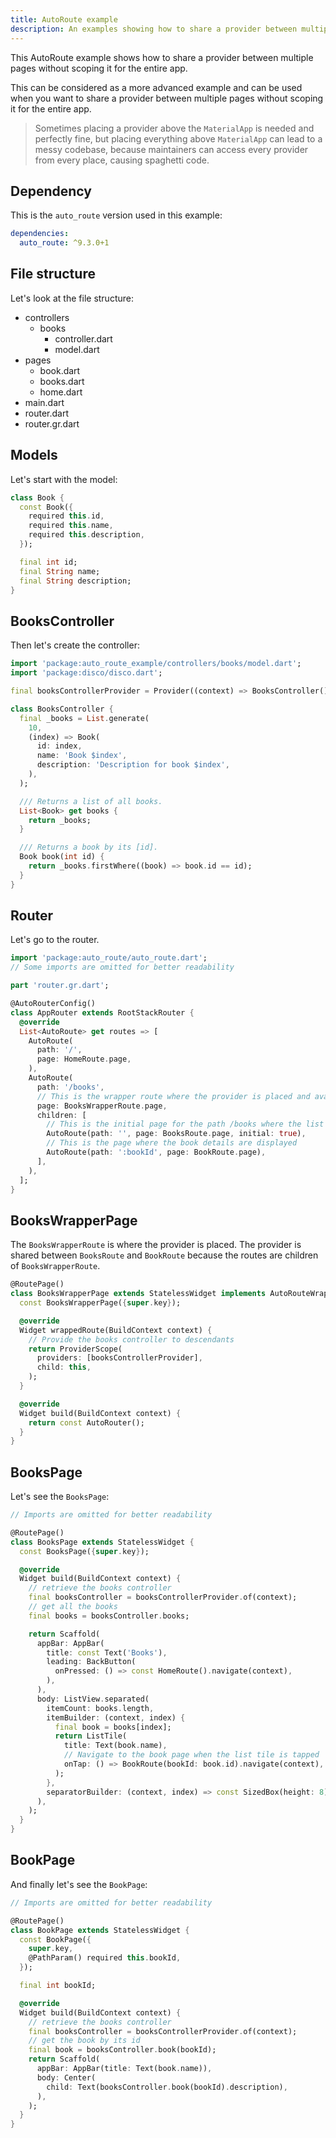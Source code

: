 ```yaml
---
title: AutoRoute example
description: An examples showing how to share a provider between multiple pages without scoping the entire app.
---
```


<LinkCard title="Source code" description="Click here to view the full source code of this example" href="https://github.com/our-creativity/disco/tree/main/examples/auto_route" />

This AutoRoute example shows how to share a provider between multiple pages without scoping it for the entire app.

This can be considered as a more advanced example and can be used when you want to share a provider between multiple pages without scoping it for the entire app.
> Sometimes placing a provider above the `MaterialApp` is needed and perfectly fine, but placing everything above `MaterialApp` can lead to a messy codebase, because maintainers can access every provider from every place, causing spaghetti code.

## Dependency

This is the `auto_route` version used in this example:

```yaml {2}
dependencies:
  auto_route: ^9.3.0+1
```

## File structure

Let's look at the file structure:

<FileTree>

- controllers
  - books
    - controller.dart
    - model.dart
- pages
  - book.dart
  - books.dart
  - home.dart
- main.dart
- router.dart
- router.gr.dart

</FileTree>

## Models

Let's start with the model:

```dart title=controllers/books/model.dart
class Book {
  const Book({
    required this.id,
    required this.name,
    required this.description,
  });

  final int id;
  final String name;
  final String description;
}
```

## BooksController

Then let's create the controller:

```dart title=controllers/books/controller.dart
import 'package:auto_route_example/controllers/books/model.dart';
import 'package:disco/disco.dart';

final booksControllerProvider = Provider((context) => BooksController());

class BooksController {
  final _books = List.generate(
    10,
    (index) => Book(
      id: index,
      name: 'Book $index',
      description: 'Description for book $index',
    ),
  );

  /// Returns a list of all books.
  List<Book> get books {
    return _books;
  }

  /// Returns a book by its [id].
  Book book(int id) {
    return _books.firstWhere((book) => book.id == id);
  }
}
```

## Router

Let's go to the router.

```dart title=router.dart
import 'package:auto_route/auto_route.dart';
// Some imports are omitted for better readability

part 'router.gr.dart';

@AutoRouterConfig()
class AppRouter extends RootStackRouter {
  @override
  List<AutoRoute> get routes => [
    AutoRoute(
      path: '/',
      page: HomeRoute.page,
    ),
    AutoRoute(
      path: '/books',
      // This is the wrapper route where the provider is placed and available to its children
      page: BooksWrapperRoute.page,
      children: [
        // This is the initial page for the path /books where the list of books is displayed
        AutoRoute(path: '', page: BooksRoute.page, initial: true),
        // This is the page where the book details are displayed
        AutoRoute(path: ':bookId', page: BookRoute.page),
      ],
    ),
  ];
}
```

## BooksWrapperPage

The `BooksWrapperRoute` is where the provider is placed. The provider is shared between `BooksRoute` and `BookRoute` because the routes are children of `BooksWrapperRoute`.

```dart title=pages/books.dart
@RoutePage()
class BooksWrapperPage extends StatelessWidget implements AutoRouteWrapper {
  const BooksWrapperPage({super.key});

  @override
  Widget wrappedRoute(BuildContext context) {
    // Provide the books controller to descendants
    return ProviderScope(
      providers: [booksControllerProvider],
      child: this,
    );
  }

  @override
  Widget build(BuildContext context) {
    return const AutoRouter();
  }
}
```
## BooksPage

Let's see the `BooksPage`:

```dart title=pages/books.dart
// Imports are omitted for better readability

@RoutePage()
class BooksPage extends StatelessWidget {
  const BooksPage({super.key});

  @override
  Widget build(BuildContext context) {
    // retrieve the books controller
    final booksController = booksControllerProvider.of(context);
    // get all the books
    final books = booksController.books;

    return Scaffold(
      appBar: AppBar(
        title: const Text('Books'),
        leading: BackButton(
          onPressed: () => const HomeRoute().navigate(context),
        ),
      ),
      body: ListView.separated(
        itemCount: books.length,
        itemBuilder: (context, index) {
          final book = books[index];
          return ListTile(
            title: Text(book.name),
            // Navigate to the book page when the list tile is tapped
            onTap: () => BookRoute(bookId: book.id).navigate(context),
          );
        },
        separatorBuilder: (context, index) => const SizedBox(height: 8),
      ),
    );
  }
}
```

## BookPage

And finally let's see the `BookPage`:

```dart title=pages/book.dart
// Imports are omitted for better readability

@RoutePage()
class BookPage extends StatelessWidget {
  const BookPage({
    super.key,
    @PathParam() required this.bookId,
  });

  final int bookId;

  @override
  Widget build(BuildContext context) {
    // retrieve the books controller
    final booksController = booksControllerProvider.of(context);
    // get the book by its id
    final book = booksController.book(bookId);
    return Scaffold(
      appBar: AppBar(title: Text(book.name)),
      body: Center(
        child: Text(booksController.book(bookId).description),
      ),
    );
  }
}
```
